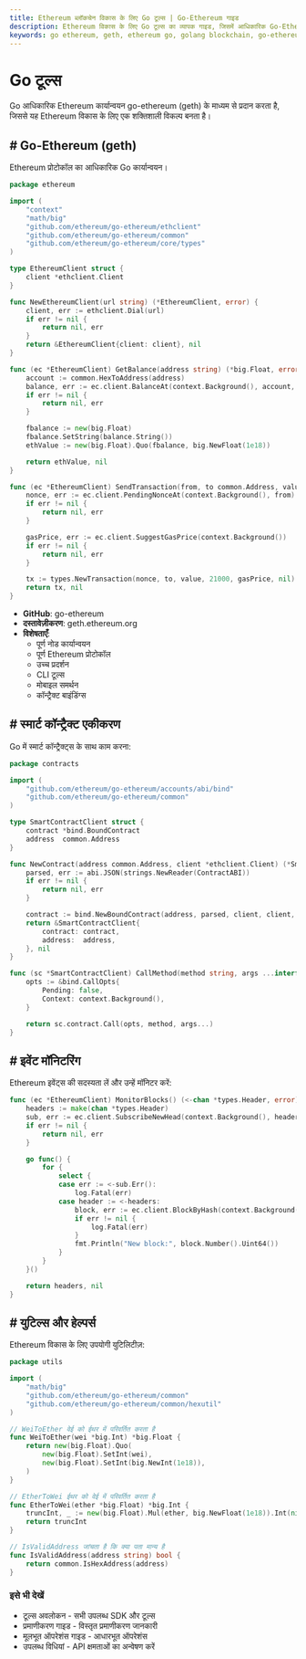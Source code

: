 ```yaml
---
title: Ethereum ब्लॉकचेन विकास के लिए Go टूल्स | Go-Ethereum गाइड
description: Ethereum विकास के लिए Go टूल्स का व्यापक गाइड, जिसमें आधिकारिक Go-Ethereum (geth) कार्यान्वयन, स्मार्ट कॉन्ट्रैक्ट एकीकरण और प्रोडक्शन-रेडी कोड उदाहरण शामिल हैं
keywords: go ethereum, geth, ethereum go, golang blockchain, go-ethereum, golang web3, ethereum golang, ethereum node go, geth client, go smart contracts, golang dapp, blockchain golang
---
```


# Go टूल्स

Go आधिकारिक Ethereum कार्यान्वयन go-ethereum (geth) के माध्यम से प्रदान करता है, जिससे यह Ethereum विकास के लिए एक शक्तिशाली विकल्प बनता है।

<PayAttention category="Go" />

## # Go-Ethereum (geth)

Ethereum प्रोटोकॉल का आधिकारिक Go कार्यान्वयन।

```go
package ethereum

import (
    "context"
    "math/big"
    "github.com/ethereum/go-ethereum/ethclient"
    "github.com/ethereum/go-ethereum/common"
    "github.com/ethereum/go-ethereum/core/types"
)

type EthereumClient struct {
    client *ethclient.Client
}

func NewEthereumClient(url string) (*EthereumClient, error) {
    client, err := ethclient.Dial(url)
    if err != nil {
        return nil, err
    }
    return &EthereumClient{client: client}, nil
}

func (ec *EthereumClient) GetBalance(address string) (*big.Float, error) {
    account := common.HexToAddress(address)
    balance, err := ec.client.BalanceAt(context.Background(), account, nil)
    if err != nil {
        return nil, err
    }

    fbalance := new(big.Float)
    fbalance.SetString(balance.String())
    ethValue := new(big.Float).Quo(fbalance, big.NewFloat(1e18))

    return ethValue, nil
}

func (ec *EthereumClient) SendTransaction(from, to common.Address, value *big.Int) (*types.Transaction, error) {
    nonce, err := ec.client.PendingNonceAt(context.Background(), from)
    if err != nil {
        return nil, err
    }

    gasPrice, err := ec.client.SuggestGasPrice(context.Background())
    if err != nil {
        return nil, err
    }

    tx := types.NewTransaction(nonce, to, value, 21000, gasPrice, nil)
    return tx, nil
}
```

- **GitHub**: <Link to="https://github.com/ethereum/go-ethereum" target="_blank" absolute>go-ethereum</Link>
- **दस्तावेज़ीकरण**: <Link to="https://geth.ethereum.org/" target="_blank" absolute>geth.ethereum.org</Link>
- **विशेषताएँ**:
  - पूर्ण नोड कार्यान्वयन
  - पूर्ण Ethereum प्रोटोकॉल
  - उच्च प्रदर्शन
  - CLI टूल्स
  - मोबाइल समर्थन
  - कॉन्ट्रैक्ट बाइंडिंग्स

## # स्मार्ट कॉन्ट्रैक्ट एकीकरण

Go में स्मार्ट कॉन्ट्रैक्ट्स के साथ काम करना:

```go
package contracts

import (
    "github.com/ethereum/go-ethereum/accounts/abi/bind"
    "github.com/ethereum/go-ethereum/common"
)

type SmartContractClient struct {
    contract *bind.BoundContract
    address  common.Address
}

func NewContract(address common.Address, client *ethclient.Client) (*SmartContractClient, error) {
    parsed, err := abi.JSON(strings.NewReader(ContractABI))
    if err != nil {
        return nil, err
    }

    contract := bind.NewBoundContract(address, parsed, client, client, client)
    return &SmartContractClient{
        contract: contract,
        address:  address,
    }, nil
}

func (sc *SmartContractClient) CallMethod(method string, args ...interface{}) error {
    opts := &bind.CallOpts{
        Pending: false,
        Context: context.Background(),
    }

    return sc.contract.Call(opts, method, args...)
}
```

## # इवेंट मॉनिटरिंग

Ethereum इवेंट्स की सदस्यता लें और उन्हें मॉनिटर करें:

```go
func (ec *EthereumClient) MonitorBlocks() (<-chan *types.Header, error) {
    headers := make(chan *types.Header)
    sub, err := ec.client.SubscribeNewHead(context.Background(), headers)
    if err != nil {
        return nil, err
    }

    go func() {
        for {
            select {
            case err := <-sub.Err():
                log.Fatal(err)
            case header := <-headers:
                block, err := ec.client.BlockByHash(context.Background(), header.Hash())
                if err != nil {
                    log.Fatal(err)
                }
                fmt.Println("New block:", block.Number().Uint64())
            }
        }
    }()

    return headers, nil
}
```

## # युटिल्स और हेल्पर्स

Ethereum विकास के लिए उपयोगी युटिलिटीज़:

```go
package utils

import (
    "math/big"
    "github.com/ethereum/go-ethereum/common"
    "github.com/ethereum/go-ethereum/common/hexutil"
)

// WeiToEther वेई को ईथर में परिवर्तित करता है
func WeiToEther(wei *big.Int) *big.Float {
    return new(big.Float).Quo(
        new(big.Float).SetInt(wei),
        new(big.Float).SetInt(big.NewInt(1e18)),
    )
}

// EtherToWei ईथर को वेई में परिवर्तित करता है
func EtherToWei(ether *big.Float) *big.Int {
    truncInt, _ := new(big.Float).Mul(ether, big.NewFloat(1e18)).Int(nil)
    return truncInt
}

// IsValidAddress जांचता है कि क्या पता मान्य है
func IsValidAddress(address string) bool {
    return common.IsHexAddress(address)
}
```

### इसे भी देखें

- <Link to="/docs/ethereum/tools/overview" title="उपलब्ध Ethereum विकास टूल्स और SDK का पूर्ण अवलोकन">टूल्स अवलोकन</Link> - सभी उपलब्ध SDK और टूल्स
- <Link to="/docs/ethereum/authentication" title="Ethereum नोड्स और API सेवाओं के साथ प्रमाणीकरण के लिए गाइड">प्रमाणीकरण गाइड</Link> - विस्तृत प्रमाणीकरण जानकारी
- <Link to="/docs/ethereum/basic-operations" title="डेवलपर्स के लिए मूलभूत Ethereum ब्लॉकचेन ऑपरेशंस सीखें">मूलभूत ऑपरेशंस गाइड</Link> - आधारभूत ऑपरेशंस
- <Link to="/docs/ethereum/all-methods" title="सभी उपलब्ध Ethereum API विधियों का पूर्ण संदर्भ">उपलब्ध विधियां</Link> - API क्षमताओं का अन्वेषण करें
